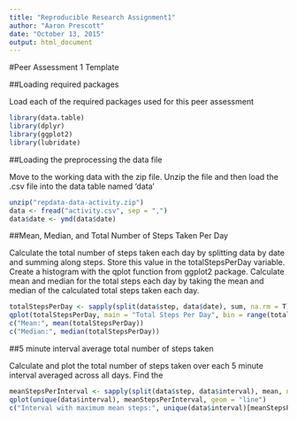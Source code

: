 ```yaml
---
title: "Reproducible Research Assignment1"
author: "Aaron Prescott"
date: "October 13, 2015"
output: html_document
---
```


#Peer Assessment 1 Template

##Loading required packages

Load each of the required packages used for this peer assessment

```r
library(data.table)
library(dplyr)
library(ggplot2)
library(lubridate)
```

##Loading the preprocessing the data file

Move to the working data with the zip file. Unzip the file and then load the .csv file into the data table named 'data'

```r
unzip("repdata-data-activity.zip")
data <- fread("activity.csv", sep = ",")
data$date <- ymd(data$date)
```

##Mean, Median, and Total Number of Steps Taken Per Day

Calculate the total number of steps taken each day by splitting data by date and summing along steps. Store this value in the totalStepsPerDay variable. Create a histogram with the qplot function from ggplot2 package. Calculate mean and median for the total steps each day by taking the mean and median of the calculated total steps taken each day.

```r
totalStepsPerDay <- sapply(split(data$step, data$date), sum, na.rm = T)
qplot(totalStepsPerDay, main = "Total Steps Per Day", bin = range(totalStepsPerDay, na.rm = T)[2]/15)
c("Mean:", mean(totalStepsPerDay))
c("Median:", median(totalStepsPerDay))
```

##5 minute interval average total number of steps taken

Calculate and plot the total number of steps taken over each 5 minute interval averaged across all days. Find the

```r
meanStepsPerInterval <- sapply(split(data$step, data$interval), mean, na.rm = T)
qplot(unique(data$interval), meanStepsPerInterval, geom = "line")
c("Interval with maximum mean steps:", unique(data$interval)[meanStepsPerInterval==max(meanStepsPerInterval)])
  ```